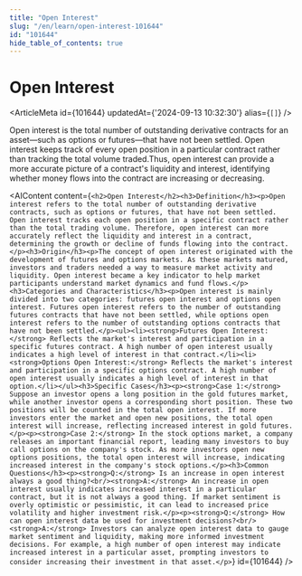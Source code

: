 ```yaml
---
title: "Open Interest"
slug: "/en/learn/open-interest-101644"
id: "101644"
hide_table_of_contents: true
---
```



# Open Interest

<ArticleMeta id={101644} updatedAt={'2024-09-13 10:32:30'} alias={`[]`} />
<div className='border-solid border-b border-t-0 my-4 border-[var(--ifm-color-gray-300)]' />

Open interest is the total number of outstanding derivative contracts for an asset—such as options or futures—that have not been settled. Open interest keeps track of every open position in a particular contract rather than tracking the total volume traded.Thus, open interest can provide a more accurate picture of a contract's liquidity and interest, identifying whether money flows into the contract are increasing or decreasing.

<AIContent content={`<h2>Open Interest</h2><h3>Definition</h3><p>Open interest refers to the total number of outstanding derivative contracts, such as options or futures, that have not been settled. Open interest tracks each open position in a specific contract rather than the total trading volume. Therefore, open interest can more accurately reflect the liquidity and interest in a contract, determining the growth or decline of funds flowing into the contract.</p><h3>Origin</h3><p>The concept of open interest originated with the development of futures and options markets. As these markets matured, investors and traders needed a way to measure market activity and liquidity. Open interest became a key indicator to help market participants understand market dynamics and fund flows.</p><h3>Categories and Characteristics</h3><p>Open interest is mainly divided into two categories: futures open interest and options open interest. Futures open interest refers to the number of outstanding futures contracts that have not been settled, while options open interest refers to the number of outstanding options contracts that have not been settled.</p><ul><li><strong>Futures Open Interest:</strong> Reflects the market's interest and participation in a specific futures contract. A high number of open interest usually indicates a high level of interest in that contract.</li><li><strong>Options Open Interest:</strong> Reflects the market's interest and participation in a specific options contract. A high number of open interest usually indicates a high level of interest in that option.</li></ul><h3>Specific Cases</h3><p><strong>Case 1:</strong> Suppose an investor opens a long position in the gold futures market, while another investor opens a corresponding short position. These two positions will be counted in the total open interest. If more investors enter the market and open new positions, the total open interest will increase, reflecting increased interest in gold futures.</p><p><strong>Case 2:</strong> In the stock options market, a company releases an important financial report, leading many investors to buy call options on the company's stock. As more investors open new options positions, the total open interest will increase, indicating increased interest in the company's stock options.</p><h3>Common Questions</h3><p><strong>Q:</strong> Is an increase in open interest always a good thing?<br/><strong>A:</strong> An increase in open interest usually indicates increased interest in a particular contract, but it is not always a good thing. If market sentiment is overly optimistic or pessimistic, it can lead to increased price volatility and higher investment risk.</p><p><strong>Q:</strong> How can open interest data be used for investment decisions?<br/><strong>A:</strong> Investors can analyze open interest data to gauge market sentiment and liquidity, making more informed investment decisions. For example, a high number of open interest may indicate increased interest in a particular asset, prompting investors to consider increasing their investment in that asset.</p>`} id={101644} />
